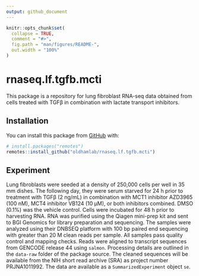 ```yaml
---
output: github_document
---
```


<!-- README.md is generated from README.Rmd. Please edit that file -->

```r
knitr::opts_chunk$set(
  collapse = TRUE,
  comment = "#>",
  fig.path = "man/figures/README-",
  out.width = "100%"
)
```

# rnaseq.lf.tgfb.mcti

<!-- badges: start -->
<!-- badges: end -->

This package is a repository for lung fibroblast RNA-seq data obtained from 
cells treated with TGFβ in combination with lactate transport inhibitors.  

## Installation

You can install this package from [GitHub](https://github.com/) with:

``` r
# install.packages("remotes")
remotes::install_github("oldhamlab/rnaseq.lf.tgfb.mcti")
```

## Experiment

Lung fibroblasts were seeded at a density of 250,000 cells per well in 35 mm 
dishes. The following day, they were serum starved for 24 h prior to treatment 
with TGFβ (2 ng/mL) in combination with MCT1 inhibitor AZD3965 (100 nM), MCT4 
inhibitor VB124 (10 μM), or both inhibitors combined. DMSO (0.1%) was the vehicle 
control. Cells were incubated for 48 h prior to harvesting RNA. RNA was purified 
using the Qiagen mini-prep kit and sent to BGI Genomics for library preparation 
and sequencing. The samples were analyzed using their DNBSEQ platform with 100 
bp paired end sequencing with greater than 20 M clean reads per sample. All 
samples pass quality control and mapping checks. Reads were aligned to 
transcript sequences from GENCODE release 44 using `salmon`. Processing details 
are outlined in the `data-raw` folder of the package source. The cleaned 
sequences will be available from the NIH short read archive (SRA) as project 
number PRJNA1011992. The data are available as a `SummarizedExperiment` object
`se`. 
